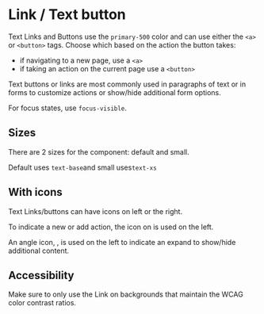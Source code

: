 

<Meta of={stories} />

# Link / Text button

Text Links and Buttons use the `primary-500` color and can use either the `<a>` or `<button>` tags.
Choose which based on the action the button takes:

- if navigating to a new page, use a `<a>`
- if taking an action on the current page use a `<button>`

Text buttons or links are most commonly used in paragraphs of text or in forms to customize actions
or show/hide additional form options.

For focus states, use `focus-visible`.

<Primary />
<Controls />

## Sizes

There are 2 sizes for the component: default and small.

Default uses `text-base`and small uses`text-xs`

## With icons

Text Links/buttons can have icons on left or the right.

To indicate a new or add action, the <i class="bwi bwi-plus-circle"></i> icon on is used on the
left.

An angle icon, <i class="bwi bwi-angle-right"></i>, is used on the left to indicate an expand to
show/hide additional content.

## Accessibility

Make sure to only use the Link on backgrounds that maintain the WCAG color contrast ratios.
